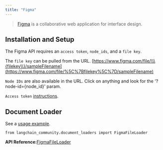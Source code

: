 ```yaml
---
title: "Figma"
---
```


> [Figma](https://www.figma.com/) is a collaborative web application for interface design.

## Installation and Setup

The Figma API requires an `access token`, `node_ids`, and a `file key`.

The `file key` can be pulled from the URL. [https://www.figma.com/file/\\\{filekey\\}/sampleFilename](https://www.figma.com/file/%5C%7Bfilekey%5C%7D/sampleFilename)

`Node IDs` are also available in the URL. Click on anything and look for the '?node-id=\{node\_id}' param.

`Access token` [instructions](https://help.figma.com/hc/en-us/articles/8085703771159-Manage-personal-access-tokens).

## Document Loader

See a [usage example](/oss/integrations/document_loaders/figma).

```
from langchain_community.document_loaders import FigmaFileLoader
```

**API Reference:**[FigmaFileLoader](https://python.langchain.com/api_reference/community/document_loaders/langchain_community.document_loaders.figma.FigmaFileLoader.html)
